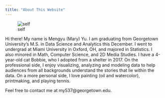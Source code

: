 ```yaml
---
title: "About This Website"
---
```


![self](/Users/Mary/Desktop/ANLY 503/ANLY503_Portfolio/img/self.jpeg)

Hi there! My name is Mengyu (Mary) Yu. I am graduating from Georgetown University's M.S. in Data Science and Analytics this December. I went to undergrad at Miami University in Oxford, OH, and majored in Statistics. I also minored in Math, Computer Science, and 2D Media Studies. I have a 4-year-old cat Bobbie, who I adopted from a shelter in 2017. On the professional side, I enjoy visualizing, analyzing and modeling data to help audiences from all backgrounds understand the stories that lie within the data. On a more personal side, I love painting (oil and watercolor), printmaking, and playing tennis.

Feel free to contact me at my537@georgetown.edu. 